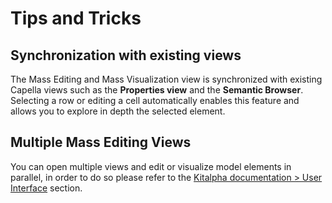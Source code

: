 = Tips and Tricks =

== Synchronization with existing views ==
The Mass Editing and Mass Visualization view is synchronized with existing Capella views such as the '''Properties view''' and the '''Semantic Browser'''. Selecting a row or editing a cell automatically enables this feature and allows you to explore in depth the selected element.

== Multiple Mass Editing Views ==
You can open multiple views and edit or visualize model elements in parallel, in order to do so please refer to the [[../help/topic/org.polarsys.kitalpha.massactions.doc/html/userManual/UserInterface.html?cp=8_2_0_2|Kitalpha documentation > User Interface]] section.